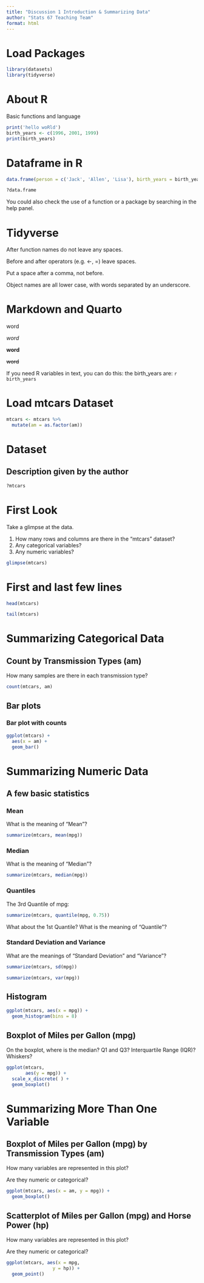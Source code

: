 ```yaml
---
title: "Discussion 1 Introduction & Summarizing Data"
author: "Stats 67 Teaching Team"
format: html
---
```


# Load Packages

```r
library(datasets)
library(tidyverse)
```


# About R

Basic functions and language

```r
print('hello woRld')
birth_years <- c(1996, 2001, 1999)
print(birth_years)
```

# Dataframe in R

```r
data.frame(person = c('Jack', 'Allen', 'Lisa'), birth_years = birth_years)

?data.frame
```

You could also check the use of a function or a package by searching in the help panel.

# Tidyverse

After function names do not leave any spaces.

Before and after operators (e.g. <-, =) leave spaces.

Put a space after a comma, not before.

Object names are all lower case, with words separated by an underscore.


# Markdown and Quarto

word

_word_

__word__

~~word~~

If you need R variables in text, you can do this: the birth_years are:
`r birth_years`

# Load mtcars Dataset

```r
mtcars <- mtcars %>% 
  mutate(am = as.factor(am))
```

# Dataset

## Description given by the author

```r
?mtcars
```

# First Look

Take a glimpse at the data.

1.  How many rows and columns are there in the "mtcars" dataset?
2.  Any categorical variables?
3.  Any numeric variables?

```r
glimpse(mtcars)
```

# First and last few lines

```r
head(mtcars)
```

```r
tail(mtcars)
```


# Summarizing Categorical Data

## Count by Transmission Types (am)

How many samples are there in each transmission type?

```r
count(mtcars, am)
```

## Bar plots

### Bar plot with counts

```r
ggplot(mtcars) +
  aes(x = am) +
  geom_bar()
```

# Summarizing Numeric Data

## A few basic statistics

### Mean

What is the meaning of "Mean"?

```r
summarize(mtcars, mean(mpg))
```

### Median

What is the meaning of "Median"?

```r
summarize(mtcars, median(mpg))
```

### Quantiles

The 3rd Quantile of mpg:

```r
summarize(mtcars, quantile(mpg, 0.75))
```

What about the 1st Quantile? What is the meaning of "Quantile"?

### Standard Deviation and Variance

What are the meanings of "Standard Deviation" and "Variance"?

```r
summarize(mtcars, sd(mpg))
```

```r
summarize(mtcars, var(mpg))
```

## Histogram

```r
ggplot(mtcars, aes(x = mpg)) +
  geom_histogram(bins = 8)
```

## Boxplot of Miles per Gallon (mpg)

On the boxplot, where is the median? Q1 and Q3? Interquartile Range (IQR)? Whiskers?

```r
ggplot(mtcars,
       aes(y = mpg)) + 
  scale_x_discrete( ) +
  geom_boxplot()
```

# Summarizing More Than One Variable

## Boxplot of Miles per Gallon (mpg) by Transmission Types (am)

How many variables are represented in this plot?

Are they numeric or categorical?

```r
ggplot(mtcars, aes(x = am, y = mpg)) +
  geom_boxplot()
```

## Scatterplot of Miles per Gallon (mpg) and Horse Power (hp)

How many variables are represented in this plot?

Are they numeric or categorical?

```r
ggplot(mtcars, aes(x = mpg,
                 y = hp)) +
  geom_point()
```






